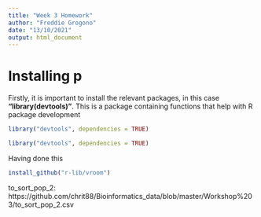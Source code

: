 ```yaml
---
title: "Week 3 Homework"
author: "Freddie Grogono"
date: "13/10/2021"
output: html_document
---
```


# Installing p
Firstly, it is important to install the relevant packages, in this case **"library(devtools)"**.
This is a package containing functions that help with R package development

```r
library("devtools", dependencies = TRUE)
```

```r
library("devtools", dependencies = TRUE)
```

Having done this 


```r
install_github("r-lib/vroom")
```





to_sort_pop_2:
https://github.com/chrit88/Bioinformatics_data/blob/master/Workshop%203/to_sort_pop_2.csv